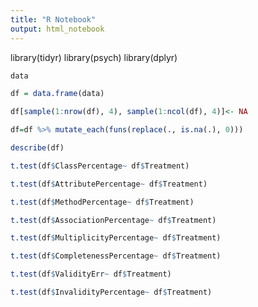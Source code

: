 ```yaml
---
title: "R Notebook"
output: html_notebook
---
```

library(tidyr)
library(psych)
library(dplyr)
```r
data
```
```r
df = data.frame(data)
```
```r
df[sample(1:nrow(df), 4), sample(1:ncol(df), 4)]<- NA
```
```r
df=df %>% mutate_each(funs(replace(., is.na(.), 0)))
```
```r
describe(df)
```
```r
t.test(df$ClassPercentage~ df$Treatment)
```
```r
t.test(df$AttributePercentage~ df$Treatment)
```
```r
t.test(df$MethodPercentage~ df$Treatment)
```
```r
t.test(df$AssociationPercentage~ df$Treatment)
```
```r
t.test(df$MultiplicityPercentage~ df$Treatment)
```
```r
t.test(df$CompletenessPercentage~ df$Treatment)
```
```r
t.test(df$ValidityErr~ df$Treatment)
```
```r
t.test(df$InvalidityPercentage~ df$Treatment)
```

